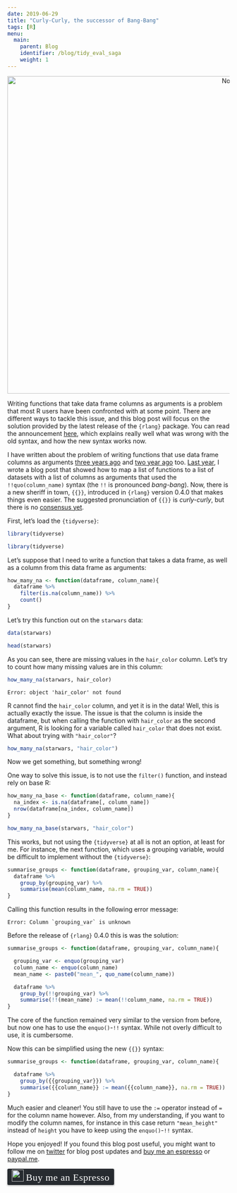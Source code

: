 ```yaml
---
date: 2019-06-29
title: "Curly-Curly, the successor of Bang-Bang"
tags: [R]
menu:
  main:
    parent: Blog
    identifier: /blog/tidy_eval_saga
    weight: 1
---
```


<div style="text-align:center;">
  <a href="https://en.wikipedia.org/wiki/Row_and_column_vectors">
    <img src="/img/curly.jpg" title = "Not that kind of columns" width="1119" height="720"></a>
</div>


Writing functions that take data frame columns as arguments is a problem that most R users have been
confronted with at some point. There are different ways to tackle this issue, and this blog post will
focus on the solution provided by the latest release of the `{rlang}` package. You can read the 
announcement [here](https://www.tidyverse.org/articles/2019/06/rlang-0-4-0/), which explains really
well what was wrong with the old syntax, and how the new syntax works now.

I have written about the problem of writing functions that use data frame columns as arguments
[three years ago](https://www.brodrigues.co/blog/2016-07-18-data-frame-columns-as-arguments-to-dplyr-functions/)
and [two year ago](https://www.brodrigues.co/blog/2017-08-27-why_tidyeval/) too.
[Last year](https://www.brodrigues.co/blog/2018-01-19-mapping_functions_with_any_cols/), I wrote a
blog post that showed how to map a list of functions to a list of datasets with a list of columns
as arguments that used the `!!quo(column_name)` syntax (the `!!` is pronounced *bang-bang*). 
Now, there is a new sheriff in town, `{{}}`, introduced in `{rlang}` version 0.4.0 that makes 
things even easier. The suggested pronunciation of `{{}}` is *curly-curly*, but there is no 
[consensus yet](https://twitter.com/JonTheGeek/status/1144815369766547456).

First, let's load the `{tidyverse}`:

```r
library(tidyverse)
```

```r
library(tidyverse)
```

Let's suppose that I need to write a function that takes a data frame, as well as a column from 
this data frame as arguments:

```r
how_many_na <- function(dataframe, column_name){
  dataframe %>%
    filter(is.na(column_name)) %>%
    count()
}
```

Let's try this function out on the `starwars` data:

```r
data(starwars)

head(starwars)
```

As you can see, there are missing values in the `hair_color` column. Let's try to count how many
missing values are in this column:

```r
how_many_na(starwars, hair_color)
```

```
Error: object 'hair_color' not found
```

R cannot find the `hair_color` column, and yet it is in the data! Well, this is actually exactly
the issue. The issue is that the column is inside the dataframe, but when calling the function
with `hair_color` as the second argument, R is looking for a variable called `hair_color` that
does not exist. What about trying with `"hair_color"`?

```r
how_many_na(starwars, "hair_color")
```

Now we get something, but something wrong! 

One way to solve this issue, is to not use the `filter()` function, and instead rely on base R:

```r
how_many_na_base <- function(dataframe, column_name){
  na_index <- is.na(dataframe[, column_name])
  nrow(dataframe[na_index, column_name])
}

how_many_na_base(starwars, "hair_color")
```

This works, but not using the `{tidyverse}` at all is not an option, at least for me. For instance,
the next function, which uses a grouping variable, would be difficult to implement without the 
`{tidyverse}`:

```r
summarise_groups <- function(dataframe, grouping_var, column_name){
  dataframe %>%
    group_by(grouping_var) %>%  
    summarise(mean(column_name, na.rm = TRUE))
}
```

Calling this function results in the following error message:

```
Error: Column `grouping_var` is unknown
```

Before the release of `{rlang}` 0.4.0 this is was the solution:

```r
summarise_groups <- function(dataframe, grouping_var, column_name){

  grouping_var <- enquo(grouping_var)
  column_name <- enquo(column_name)
  mean_name <- paste0("mean_", quo_name(column_name))

  dataframe %>%
    group_by(!!grouping_var) %>%  
    summarise(!!(mean_name) := mean(!!column_name, na.rm = TRUE))
}
```

The core of the function remained very similar to the version from before, but now one has to 
use the `enquo()`-`!!` syntax. While not overly difficult to use, it is cumbersome.

Now this can be simplified using the new `{{}}` syntax:

```r
summarise_groups <- function(dataframe, grouping_var, column_name){

  dataframe %>%
    group_by({{grouping_var}}) %>%  
    summarise({{column_name}} := mean({{column_name}}, na.rm = TRUE))
}
```

Much easier and cleaner! You still have to use the `:=` operator instead of `=` for the column name
however. Also, from my understanding, if you want to modify the column names, for instance in this
case return `"mean_height"` instead of `height` you have to keep using the `enquo()`-`!!` syntax.



Hope you enjoyed! If you found this blog post useful, you might want to follow 
me on [twitter](https://www.twitter.com/brodriguesco) for blog post updates and 
[buy me an espresso](https://www.buymeacoffee.com/brodriguesco) or [paypal.me](https://www.paypal.me/brodriguesco).

<style>.bmc-button img{width: 27px !important;margin-bottom: 1px !important;box-shadow: none !important;border: none !important;vertical-align: middle !important;}.bmc-button{line-height: 36px !important;height:37px !important;text-decoration: none !important;display:inline-flex !important;color:#ffffff !important;background-color:#272b30 !important;border-radius: 3px !important;border: 1px solid transparent !important;padding: 1px 9px !important;font-size: 22px !important;letter-spacing:0.6px !important;box-shadow: 0px 1px 2px rgba(190, 190, 190, 0.5) !important;-webkit-box-shadow: 0px 1px 2px 2px rgba(190, 190, 190, 0.5) !important;margin: 0 auto !important;font-family:'Cookie', cursive !important;-webkit-box-sizing: border-box !important;box-sizing: border-box !important;-o-transition: 0.3s all linear !important;-webkit-transition: 0.3s all linear !important;-moz-transition: 0.3s all linear !important;-ms-transition: 0.3s all linear !important;transition: 0.3s all linear !important;}.bmc-button:hover, .bmc-button:active, .bmc-button:focus {-webkit-box-shadow: 0px 1px 2px 2px rgba(190, 190, 190, 0.5) !important;text-decoration: none !important;box-shadow: 0px 1px 2px 2px rgba(190, 190, 190, 0.5) !important;opacity: 0.85 !important;color:#82518c !important;}</style><link href="https://fonts.googleapis.com/css?family=Cookie" rel="stylesheet"><a class="bmc-button" target="_blank" href="https://www.buymeacoffee.com/brodriguesco"><img src="https://www.buymeacoffee.com/assets/img/BMC-btn-logo.svg" alt="Buy me an Espresso"><span style="margin-left:5px">Buy me an Espresso</span></a>
